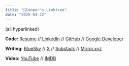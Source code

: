 ---
title: "🌴Cooper's Linktree"
date: "2025-04-22"
---
(all hyperlinked)

**Code:**
[Resume](https://docs.google.com/document/d/15wtKG9juJMYQOI793LvNYMfmeu7hyErO4xWixkTrSHI/edit?usp=sharing)
 //
[LinkedIn](https://www.linkedin.com/in/cooperability/)
 //
[GitHub](https://github.com/cooperability)
 //
[Google Developer](https://g.dev/cooperability)

**Writing:**
[BlueSky](https://bsky.app/profile/cooperability.com)
 //
[X](https://x.com/cooperability)
 // 
[Substack](https://cooperability.substack.com/)
 //
[Mirror.xyz](https://mirror.xyz/0xAd7f62080c882D575DCd6F5eb29cB9C09B0d4B0D)

**Video:**
[YouTube](https://www.youtube.com/@cooperability)
 //
[IMDB](https://www.imdb.com/name/nm5343773/)
